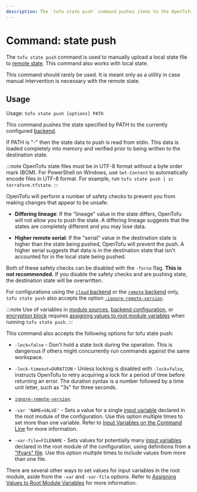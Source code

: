 ```yaml
---
description: The `tofu state push` command pushes items to the OpenTofu state.
---
```


# Command: state push

The `tofu state push` command is used to manually upload a local
state file to [remote state](../../../language/state/remote.mdx). This command also
works with local state.

This command should rarely be used. It is meant only as a utility in case
manual intervention is necessary with the remote state.

## Usage

Usage: `tofu state push [options] PATH`

This command pushes the state specified by PATH to the currently
configured [backend](../../../language/settings/backends/configuration.mdx).

If PATH is "-" then the state data to push is read from stdin. This data
is loaded completely into memory and verified prior to being written to
the destination state.

:::note
OpenTofu state files must be in UTF-8 format without a byte order mark (BOM). For PowerShell on Windows, use `Set-Content` to automatically encode files in UTF-8 format. For example, run `tofu state push | sc terraform.tfstate`.
:::

OpenTofu will perform a number of safety checks to prevent you from
making changes that appear to be unsafe:

- **Differing lineage**: If the "lineage" value in the state differs,
  OpenTofu will not allow you to push the state. A differing lineage
  suggests that the states are completely different and you may lose
  data.

- **Higher remote serial**: If the "serial" value in the destination state
  is higher than the state being pushed, OpenTofu will prevent the push.
  A higher serial suggests that data is in the destination state that isn't
  accounted for in the local state being pushed.

Both of these safety checks can be disabled with the `-force` flag.
**This is not recommended.** If you disable the safety checks and are
pushing state, the destination state will be overwritten.

For configurations using the [`cloud` backend](../../../cli/cloud/index.mdx) or the [`remote` backend](../../../language/settings/backends/remote.mdx)
only, `tofu state push` also accepts the option [`-ignore-remote-version`](/docs/cli/cloud/command-line-arguments#ignore-remote-version).

:::note
Use of variables in [module sources](../../../language/modules/sources.mdx#support-for-variable-and-local-evaluation),
[backend configuration](../../../language/settings/backends/configuration.mdx#variables-and-locals),
or [encryption block](../../../language/state/encryption.mdx#configuration)
requires [assigning values to root module variables](../../../language/values/variables.mdx#assigning-values-to-root-module-variables)
when running `tofu state push`.
:::

This command also accepts the following options for tofu state push:

- `-lock=false` - Don't hold a state lock during the operation. This is
  dangerous if others might concurrently run commands against the same
  workspace.

- `-lock-timeout=DURATION` - Unless locking is disabled with `-lock=false`,
  instructs OpenTofu to retry acquiring a lock for a period of time before
  returning an error. The duration syntax is a number followed by a time
  unit letter, such as "3s" for three seconds.

- [`ignore-remote-version`](../../../cli/cloud/command-line-arguments.mdx#ignore-remote-version).

- `-var 'NAME=VALUE'` - Sets a value for a single
  [input variable](../../../language/values/variables.mdx) declared in the
  root module of the configuration. Use this option multiple times to set
  more than one variable. Refer to
  [Input Variables on the Command Line](../plan.mdx#input-variables-on-the-command-line) for more information.

- `-var-file=FILENAME` - Sets values for potentially many
  [input variables](../../../language/values/variables.mdx) declared in the
  root module of the configuration, using definitions from a
  ["tfvars" file](../../../language/values/variables.mdx#variable-definitions-tfvars-files).
  Use this option multiple times to include values from more than one file.

There are several other ways to set values for input variables in the root
module, aside from the `-var` and `-var-file` options. Refer to
[Assigning Values to Root Module Variables](../../../language/values/variables.mdx#assigning-values-to-root-module-variables) for more information.

